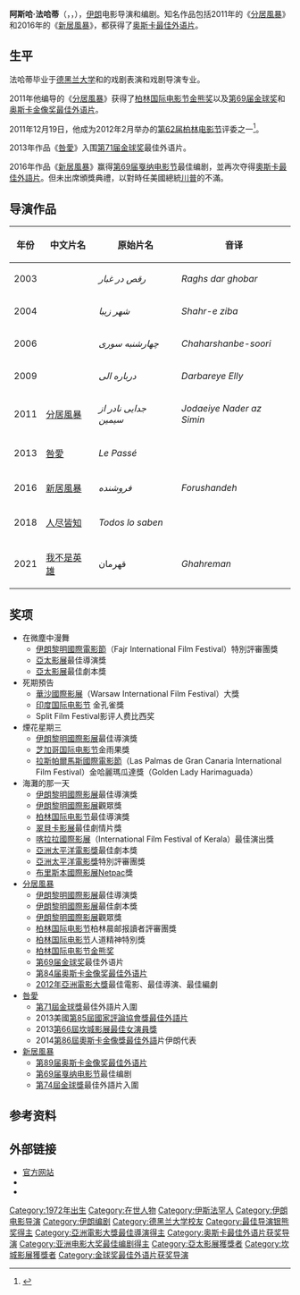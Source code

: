 {{noteTA
|T=zh-cn:阿斯哈·法哈蒂;zh-hk:阿斯加·法哈迪; zh-tw:阿斯哈·法哈蒂;
|G1=Movie
|1=zh-cn:阿斯哈·法哈蒂;zh-hk:阿斯加·法哈迪; zh-tw:阿斯哈·法哈蒂;
|2=zh-tw:新居風暴;zh-hk:伊朗式遷居;zh-hans:推销员
}}
{{Infobox entertainer
| type = 導演
| image        = Asghar Farhadi in 2018-2.jpg
| caption      = 摄于2018年的[[斯德哥尔摩|斯德哥尔摩]]国际电影节
| imagesize    = 
| birth_date   = {{birth date and age|mf=yes|1972|5|7}}
| birth_place  = {{IRN}}[[伊斯法罕|伊斯法罕]][[霍梅尼沙赫爾|霍梅尼沙赫爾]]
| occupation   = 导演、编剧
| years_active = 1997年－至今
| spouse       = Parisa Bakhtavar<small>（1990年结婚）</small>
| children     = [[萨里娜·法尔哈迪|萨里娜·法尔哈迪]]
| academyawards = '''[[奧斯卡最佳外語片獎|最佳外語片]]'''<br>2011年《[[分居風暴|分居風暴]]》<br>2016年 
《[[新居風暴|新居風暴]]》
|cannesfilmawards = '''[[坎城影展評審團大獎|評審團大獎]]'''<br>2021年《[[我不是英雄|我不是英雄]]》<br>'''[[最佳劇本獎|最佳劇本獎]]'''<br>2016年《[[新居風暴|新居風暴]]》
| cesarawards = '''最佳外語片'''<br>2011年《[[分居風暴|分居風暴]]》
| goldenglobeawards = '''[[金球獎最佳外語片|最佳外語片]]'''<br>2011年《[[分居風暴|分居風暴]]》
| asianfilmawards = '''最佳導演'''<br>2011年《[[分居風暴|分居風暴]]》 <br> '''最佳劇本'''<br>2011年 
《[[分居風暴|分居風暴]]》 <br> '''最佳影片'''<br>2011年《[[分居風暴|分居風暴]]》 
| awards = '''[[柏林影展|柏林影展]][[金熊奖|金熊奖]]'''<br>2011年《[[分居風暴|分居風暴]]》<br>'''[[柏林影展|柏林影展]][[最佳導演銀熊獎|最佳導演銀熊獎]]'''<br>2009年《{{le|海灘的那一天|About Elly}}》
}}
'''阿斯哈·法哈蒂'''（{{lang-fa|اصغر فرهادی|Asghar Farhadi}}，{{IPA-fa|æsɣæɾ fæɾhɒːdiː}}，{{bd|1972年|5月7日|catIdx=Farhadi, Asghar}}），[[伊朗|伊朗]]电影导演和编剧。知名作品包括2011年的《[[分居風暴|分居風暴]]》和2016年的《[[新居風暴|新居風暴]]》，都获得了[[奥斯卡最佳外语片|奥斯卡最佳外语片]]。

== 生平 ==
法哈蒂毕业于[[德黑兰大学|德黑兰大学]]和{{link-en|塔比阿特莫達勒斯大學|Tarbiat Modarres University}}的戏剧表演和戏剧导演专业。

2011年他编导的《[[分居風暴|分居風暴]]》获得了[[柏林国际电影节|柏林国际电影节]][[金熊奖|金熊奖]]以及[[第69届金球奖|第69届金球奖]]和[[奥斯卡金像奖最佳外语片|奥斯卡金像奖最佳外语片]]。

2011年12月19日，他成为2012年2月举办的[[第62届柏林电影节|第62届柏林电影节]]评委之一<ref name="BerlinJury">{{cite web |url=http://www.berlinale.de/en/presse/pressemitteilungen/alle/Alle-Detail_11861.html |title=Berlinale 2012: International Jury |date=2011-12-19 |accessdate=2011-12-21 |work=berlinale.de |archive-date=2012-01-18 |archive-url=https://web.archive.org/web/20120118192826/http://www.berlinale.de/en/presse/pressemitteilungen/alle/Alle-Detail_11861.html |dead-url=no }}</ref>。

2013年作品《[[咎愛|咎愛]]》入围[[第71届金球奖|第71届金球奖]]最佳外语片。

2016年作品《[[新居風暴|新居風暴]]》赢得[[第69届戛纳电影节|第69届戛纳电影节]]最佳编剧，並再次夺得[[奧斯卡最佳外語片|奧斯卡最佳外語片]]。但未出席頒獎典禮，以對時任美國總統[[唐納德·川普|川普]]的不滿。

==导演作品==
{| class="wikitable" align=center
|-
! 年份 !! 中文片名 !! 原始片名 !! 音译
|-
| 2003 || {{le|在微塵中漫舞|Dancing in the Dust (2003 film)}}|| ''رقص در غبار'' || ''Raghs dar ghobar''
|-
| 2004 || {{le|死期預告|The Beautiful City}} || ''شهر زیبا'' || ''Shahr-e ziba''
|-
| 2006 || {{le|煙花星期三|Fireworks Wednesday}} || ''چهارشنبه سوری'' || ''Chaharshanbe-soori''
|-
| 2009 || {{le|海灘的那一天|About Elly}} || ''درباره الی'' || ''Darbareye Elly''
|-
| 2011 || [[分居風暴|分居風暴]] || ''جدایی نادر از سیمین'' || ''Jodaeiye Nader az Simin''
|-
| 2013 || [[咎愛|咎愛]]|| ''Le Passé'' || 
|-
| 2016 || [[新居風暴|新居風暴]]|| ''فروشنده'' ||  ''Forushandeh''
|-
| 2018 || [[人尽皆知|人尽皆知]] || ''Todos lo saben'' ||
|-
| 2021 || [[我不是英雄|我不是英雄]] || قهرمان ||''Ghahreman''
|}

==奖项==
*在微塵中漫舞
**[[伊朗黎明國際電影節|伊朗黎明國際電影節]]（Fajr International Film Festival）特別評審團獎
**[[亞太影展|亞太影展]]最佳導演獎
**[[亞太影展|亞太影展]]最佳劇本獎
*死期預告
**[[華沙國際影展|華沙國際影展]]（Warsaw International Film Festival）大獎
**[[印度国际电影节|印度国际电影节]] 金孔雀獎
**Split Film Festival影评人费比西奖
*煙花星期三
**[[伊朗黎明國際影展|伊朗黎明國際影展]]最佳導演獎
**[[芝加哥国际电影节|芝加哥国际电影节]]金雨果獎
**[[拉斯帕爾馬斯國際電影節|拉斯帕爾馬斯國際電影節]]（Las Palmas de Gran Canaria International Film Festival）金哈麗瑪瓜達獎（Golden Lady Harimaguada）
*海灘的那一天
**[[伊朗黎明國際影展|伊朗黎明國際影展]]最佳導演獎
**[[伊朗黎明國際影展|伊朗黎明國際影展]]觀眾獎
**[[柏林国际电影节|柏林国际电影节]]最佳導演獎
**[[翠貝卡影展|翠貝卡影展]]最佳劇情片獎
**[[喀拉拉國際影展|喀拉拉國際影展]]（International Film Festival of Kerala）最佳演出獎
**[[亞洲太平洋電影獎|亞洲太平洋電影獎]]最佳劇本獎
**[[亞洲太平洋電影獎|亞洲太平洋電影獎]]特別評審團獎
**[[布里斯本國際影展|布里斯本國際影展]]Netpac獎
*[[分居風暴|分居風暴]]
**[[伊朗黎明國際影展|伊朗黎明國際影展]]最佳導演獎
**[[伊朗黎明國際影展|伊朗黎明國際影展]]最佳劇本獎
**[[伊朗黎明國際影展|伊朗黎明國際影展]]觀眾獎
**[[柏林国际电影节|柏林国际电影节]]柏林晨邮报讀者評審團獎
**[[柏林国际电影节|柏林国际电影节]]人道精神特別獎
**[[柏林国际电影节|柏林国际电影节]][[金熊奖|金熊奖]]
**[[第69届金球奖|第69届金球奖]]最佳外语片
**[[第84届奥斯卡金像奖|第84届奥斯卡金像奖]][[奥斯卡最佳外语片奖|最佳外语片]]
**[[2012年亞洲電影大獎|2012年亞洲電影大獎]]最佳電影、最佳導演、最佳編劇
*[[咎愛|咎愛]]
**[[第71屆金球獎|第71屆金球獎]]最佳外語片入圍
**2013美國[[第85屆國家評論協會獎|第85屆國家評論協會獎]][[國家評論協會獎最佳外語片|最佳外語片]]
**2013[[第66屆坎城影展|第66屆坎城影展]][[最佳女演员奖_(戛纳电影节)|最佳女演員獎]]
**2014[[第86屆奧斯卡金像獎|第86屆奧斯卡金像獎]][[奥斯卡最佳外语片奖|最佳外語]]片伊朗代表
*[[新居風暴|新居風暴]]
**[[第89届奥斯卡金像奖|第89届奥斯卡金像奖]][[奥斯卡最佳外语片奖|最佳外语片]]
**[[第69届戛纳电影节|第69届戛纳电影节]]最佳编剧
**[[第74屆金球獎|第74屆金球獎]]最佳外語片入圍

== 参考资料 ==
{{reflist}}

==外部链接==
{{Commonscat|Asghar Farhadi}}
*[https://web.archive.org/web/20150312105519/http://asgharfarhadi.com/ 官方网站]
*{{imdb name|1410815}}
*{{douban people|1275094}}

{{Asghar Farhadi}}
{{柏林影展最佳導演銀熊獎}}
{{奥斯卡最佳外语片奖 (2001–2020)}}
{{亞洲電影大獎最佳導演}}
{{福岡國際電影節觀眾大獎}}
{{國家影評人協會獎最佳劇本}}
{{Authority control}}
{{DEFAULTSORT:Farhadi, Asghar}}
[[Category:1972年出生|Category:1972年出生]]
[[Category:在世人物|Category:在世人物]]
[[Category:伊斯法罕人|Category:伊斯法罕人]]
[[Category:伊朗电影导演|Category:伊朗电影导演]]
[[Category:伊朗编剧|Category:伊朗编剧]]
[[Category:德黑兰大学校友|Category:德黑兰大学校友]]
[[Category:最佳导演银熊奖得主|Category:最佳导演银熊奖得主]]
[[Category:亞洲電影大獎最佳導演得主|Category:亞洲電影大獎最佳導演得主]]
[[Category:奥斯卡最佳外语片获奖导演|Category:奥斯卡最佳外语片获奖导演]]
[[Category:亚洲电影大奖最佳编剧得主|Category:亚洲电影大奖最佳编剧得主]]
[[Category:亞太影展獲獎者|Category:亞太影展獲獎者]]
[[Category:坎城影展獲獎者|Category:坎城影展獲獎者]]
[[Category:金球奖最佳外语片获奖导演|Category:金球奖最佳外语片获奖导演]]